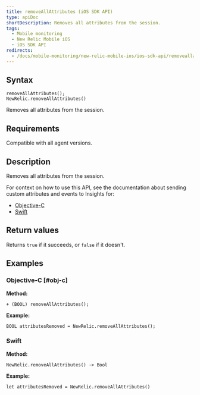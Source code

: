 ```yaml
---
title: removeAllAttributes (iOS SDK API)
type: apiDoc
shortDescription: Removes all attributes from the session.
tags:
  - Mobile monitoring
  - New Relic Mobile iOS
  - iOS SDK API
redirects:
  - /docs/mobile-monitoring/new-relic-mobile-ios/ios-sdk-api/removeallattributes-ios-sdk-api
---
```


## Syntax

```
removeAllAttributes();
NewRelic.removeAllAttributes()
```

Removes all attributes from the session.

## Requirements

Compatible with all agent versions.

## Description

Removes all attributes from the session.

For context on how to use this API, see the documentation about sending custom attributes and events to Insights for:

* [Objective-C](/docs/mobile-monitoring/new-relic-mobile-ios/install-configure/work-ios-sdk-api#objc-custom-att-events)
* [Swift](/docs/mobile-monitoring/new-relic-mobile-ios/install-configure/work-ios-sdk-api#swift-custom-att-events)

## Return values

Returns `true` if it succeeds, or `false` if it doesn't.

## Examples

### Objective-C [#obj-c]

**Method:**

```
+ (BOOL) removeAllAttributes();
```

**Example:**

```
BOOL attributesRemoved = NewRelic.removeAllAttributes();
```

### Swift

**Method:**

```
NewRelic.removeAllAttributes() -> Bool
```

**Example:**

```
let attributesRemoved = NewRelic.removeAllAttributes()
```
